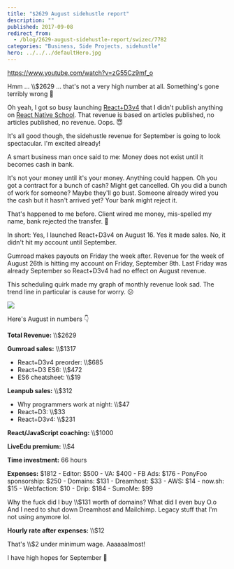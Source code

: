 ```yaml
---
title: "$2629 August sidehustle report"
description: ""
published: 2017-09-08
redirect_from:
  - /blog/2629-august-sidehustle-report/swizec/7782
categories: "Business, Side Projects, sidehustle"
hero: ../../../defaultHero.jpg
---
```


https://www.youtube.com/watch?v=zG55Cz9mf_o

Hmm ... \\\\\$2629 ... that's not a very high number at all. Something's gone terribly wrong 🤔

Oh yeah, I got so busy launching [React+D3v4](https://swizec.com/reactd3js) that I didn't publish anything on [React Native School](http://reactnative.school). That revenue is based on articles published, no articles published, no revenue. Oops. 😇

It's all good though, the sidehustle revenue for September is going to look spectacular. I'm excited already!

A smart business man once said to me: Money does not exist until it becomes cash in bank.

It's not your money until it's your money. Anything could happen. Oh you got a contract for a bunch of cash? Might get cancelled. Oh you did a bunch of work for someone? Maybe they'll go bust. Someone already wired you the cash but it hasn't arrived yet? Your bank might reject it.

That's happened to me before. Client wired me money, mis-spelled my name, bank rejected the transfer. 💩

In short: Yes, I launched React+D3v4 on August 16. Yes it made sales. No, it didn't hit my account until September.

Gumroad makes payouts on Friday the week after. Revenue for the week of August 26th is hitting my account on Friday, September 8th. Last Friday was already September so React+D3v4 had no effect on August revenue.

This scheduling quirk made my graph of monthly revenue look sad. The trend line in particular is cause for worry. 😕

![](https://swizec.com/blog/wp-content/uploads/2017/09/Screen-Shot-2017-09-08-at-00.18.33.png)

Here's August in numbers 👇

**Total Revenue:** \\\\\$2629

**Gumroad sales:** \\\\\$1317

- React+D3v4 preorder: \\\\\$685
- React+D3 ES6: \\\\\$472
- ES6 cheatsheet: \\\\\$19

**Leanpub sales:** \\\\\$312

- Why programmers work at night: \\\\\$47
- React+D3: \\\\\$33
- React+D3v4: \\\\\$231

**React/JavaScript coaching:** \\\\\$1000

**LiveEdu premium:** \\\\\$4

**Time investment:** 66 hours

**Expenses:** $1812 - Editor: $500 - VA: $400 - FB Ads: $176 - PonyFoo sponsorship: $250 - Domains: $131 - Dreamhost: $33 - AWS: $14 - now.sh: $15 - Webfaction: $10 - Drip: $184 - SumoMe: $99

Why the fuck did I buy \\\\\$131 worth of domains? What did I even buy O.o And I need to shut down Dreamhost and Mailchimp. Legacy stuff that I'm not using anymore lol.

**Hourly rate after expenses:** \\\\\$12

That's \\\\\$2 under minimum wage. Aaaaaalmost!

I have high hopes for September 🤞
